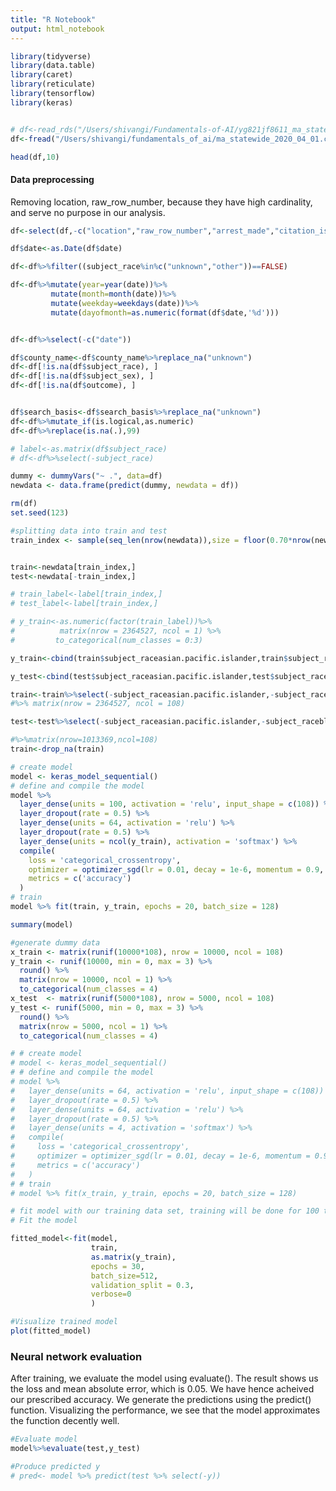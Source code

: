 ```yaml
---
title: "R Notebook"
output: html_notebook
---
```



```r
library(tidyverse)
library(data.table)
library(caret)
library(reticulate)
library(tensorflow)
library(keras)


# df<-read_rds("/Users/shivangi/Fundamentals-of-AI/yg821jf8611_ma_statewide_2020_04_01.rds")
df<-fread("/Users/shivangi/fundamentals_of_ai/ma_statewide_2020_04_01.csv" )

head(df,10)

```

#### Data preprocessing

Removing location, raw_row_number, because they have high cardinality, and serve no purpose in our analysis. 

```r

df<-select(df,-c("location","raw_row_number","arrest_made","citation_issued","warning_issued","type","raw_Race"))

df$date<-as.Date(df$date)

df<-df%>%filter((subject_race%in%c("unknown","other"))==FALSE)

df<-df%>%mutate(year=year(date))%>%
         mutate(month=month(date))%>%
         mutate(weekday=weekdays(date))%>%
         mutate(dayofmonth=as.numeric(format(df$date,'%d')))


df<-df%>%select(-c("date"))

df$county_name<-df$county_name%>%replace_na("unknown")
df<-df[!is.na(df$subject_race), ]
df<-df[!is.na(df$subject_sex), ]
df<-df[!is.na(df$outcome), ]


df$search_basis<-df$search_basis%>%replace_na("unknown")
df<-df%>%mutate_if(is.logical,as.numeric)
df<-df%>%replace(is.na(.),99)


```


```r

# label<-as.matrix(df$subject_race)
# df<-df%>%select(-subject_race)

dummy <- dummyVars("~ .", data=df)
newdata <- data.frame(predict(dummy, newdata = df))

rm(df)
set.seed(123)

#splitting data into train and test
train_index <- sample(seq_len(nrow(newdata)),size = floor(0.70*nrow(newdata)))


train<-newdata[train_index,]
test<-newdata[-train_index,]

# train_label<-label[train_index,]
# test_label<-label[train_index,]

# y_train<-as.numeric(factor(train_label))%>%
#          matrix(nrow = 2364527, ncol = 1) %>% 
#         to_categorical(num_classes = 0:3)

y_train<-cbind(train$subject_raceasian.pacific.islander,train$subject_raceblack,train$subject_racehispanic,train$subject_racewhite)%>%matrix(nrow = 2364527, ncol = 4)

y_test<-cbind(test$subject_raceasian.pacific.islander,test$subject_raceblack,test$subject_racehispanic,test$subject_racewhite)%>%matrix(nrow=1013369,ncol=4)

train<-train%>%select(-subject_raceasian.pacific.islander,-subject_raceblack,-subject_racehispanic,-subject_racewhite)
#%>% matrix(nrow = 2364527, ncol = 108)

test<-test%>%select(-subject_raceasian.pacific.islander,-subject_raceblack,-subject_racehispanic,-subject_racewhite)

#%>%matrix(nrow=1013369,ncol=108)
train<-drop_na(train)

```



```r
# create model
model <- keras_model_sequential()
# define and compile the model
model %>% 
  layer_dense(units = 100, activation = 'relu', input_shape = c(108)) %>% 
  layer_dropout(rate = 0.5) %>% 
  layer_dense(units = 64, activation = 'relu') %>% 
  layer_dropout(rate = 0.5) %>% 
  layer_dense(units = ncol(y_train), activation = 'softmax') %>% 
  compile(
    loss = 'categorical_crossentropy',
    optimizer = optimizer_sgd(lr = 0.01, decay = 1e-6, momentum = 0.9, nesterov = TRUE),
    metrics = c('accuracy')     
  )
# train
model %>% fit(train, y_train, epochs = 20, batch_size = 128)

```



```r
summary(model)

```


```r

#generate dummy data
x_train <- matrix(runif(10000*108), nrow = 10000, ncol = 108)
y_train <- runif(10000, min = 0, max = 3) %>%
  round() %>%
  matrix(nrow = 10000, ncol = 1) %>%
  to_categorical(num_classes = 4)
x_test  <- matrix(runif(5000*108), nrow = 5000, ncol = 108)
y_test <- runif(5000, min = 0, max = 3) %>%
  round() %>%
  matrix(nrow = 5000, ncol = 1) %>%
  to_categorical(num_classes = 4)

```




```r

# # create model
# model <- keras_model_sequential()
# # define and compile the model
# model %>% 
#   layer_dense(units = 64, activation = 'relu', input_shape = c(108)) %>% 
#   layer_dropout(rate = 0.5) %>% 
#   layer_dense(units = 64, activation = 'relu') %>% 
#   layer_dropout(rate = 0.5) %>% 
#   layer_dense(units = 4, activation = 'softmax') %>% 
#   compile(
#     loss = 'categorical_crossentropy',
#     optimizer = optimizer_sgd(lr = 0.01, decay = 1e-6, momentum = 0.9, nesterov = TRUE),
#     metrics = c('accuracy')     
#   )
# # train
# model %>% fit(x_train, y_train, epochs = 20, batch_size = 128)


```



```r

# fit model with our training data set, training will be done for 100 times data set
# Fit the model 

fitted_model<-fit(model,
                  train, 
                  as.matrix(y_train), 
                  epochs = 30, 
                  batch_size=512,
                  validation_split = 0.3,
                  verbose=0
                  )

#Visualize trained model
plot(fitted_model)
```





### Neural network evaluation

After training, we evaluate the model using evaluate(). The result shows us the loss and mean absolute error, which is 0.05. We have hence acheived our prescribed accuracy. We generate the predictions using the predict() function. Visualizing the performance, we see that the model approximates the function decently well. 

```r
#Evaluate model
model%>%evaluate(test,y_test)

#Produce predicted y
# pred<- model %>% predict(test %>% select(-y))



```